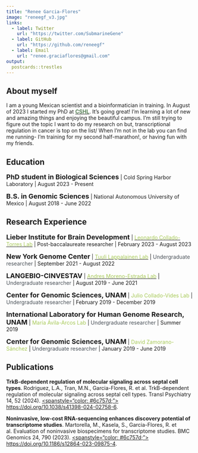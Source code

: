 ```yaml
---
title: "Renee Garcia-Flores"
image: "reneegf_v3.jpg"
links:
  - label: Twitter
    url: "https://twitter.com/SubmarineGene"
  - label: GitHub
    url: "https://github.com/reneegf"
  - label: Email
    url: "renee.graciaflores@gmail.com"
output:
  postcards::trestles
---
```

 
## About myself

I am a young Mexican scientist and a bioinformatician in training. In August of 2023 I started my PhD at <a href="https://www.cshl.edu/phd-program/"><span style="color:  #588157;"> **CSHL**</span></a>. It's going great! I'm learning a lot of new and amazing things and enjoying the beautiful campus. I'm still trying to figure out the topic I want to do my research on but, transcriptional regulation in cancer is top on the list/ When I'm not in the lab you can find me running- I'm training for my second half-marathon!, or having fun with my friends. 


## Education

<font size="4">**PhD student in Biological Sciences**</font> | Cold Spring Harbor Laboratory | August 2023 - Present

<font size="4">**B.S. in Genomic Sciences**</font> | National Autonomous University of Mexico | August 2018 - June 2022

## Research Experience

<font size="4">**Lieber Institute for Brain Development**</font> | <a href="http://lcolladotor.github.io"><span style="color:  #a7c957;"> Leonardo Collado-Torres Lab</span></a> | Post-baccalaureate researcher |  February 2023 - August 2023

<font size="4">**New York Genome Center**</font> | <a href="https://tllab.org/"><span style="color:  #a7c957;"> Tuuli Lappalainen Lab</span></a> | <span style="color:  #495057;">Undergraduate researcher</span></a> | September 2021 - August 2022

<font size="4">**LANGEBIO-CINVESTAV**</font> | <a href="http://www.morenolab.org/"><span style="color:  #a7c957;"> Andres Moreno-Estrada Lab</span></a> | <span style="color:  #495057;">Undergraduate researcher</span></a> | August 2019 - June 2021

<font size="4">**Center for Genomic Sciences, UNAM**</font> | <span style="color:  #a7c957;">Julio Collado-Vides Lab</span></a> | <span style="color:  #495057;">Undergraduate researcher</span></a> | February 2019 - December 2019

<font size="4">**International Laboratory for Human Genome Research, UNAM**</font> | <span style="color:  #a7c957;">María Ávila-Arcos Lab</span></a> | <span style="color:  #495057;">Undergraduate researcher</span></a> | Summer 2019

<font size="4">**Center for Genomic Sciences, UNAM**</font> | <span style="color:  #a7c957;">David Zamorano-Sánchez</span></a> | <span style="color:  #495057;">Undergraduate researcher</span></a> | January 2019 - June 2019

## Publications

**TrkB-dependent regulation of molecular signaling across septal cell types**. Rodriguez, L.A., Tran, M.N., Garcia-Flores, R. et al. TrkB-dependent regulation of molecular signaling across septal cell types. Transl Psychiatry 14, 52 (2024). <a href=https://doi.org/10.1038/s41398-024-02758-6><spanstyle="color: #6c757d;"> https://doi.org/10.1038/s41398-024-02758-6</span></a>.

**Noninvasive, low-cost RNA-sequencing enhances discovery potential of transcriptome studies**. Martorella, M., Kasela, S., Garcia-Flores, R. et al. Evaluation of noninvasive biospecimens for transcriptome studies. BMC Genomics 24, 790 (2023). <a href=https://doi.org/10.1186/s12864-023-09875-4><spanstyle="color: #6c757d;"> https://doi.org/10.1186/s12864-023-09875-4</span></a>.


